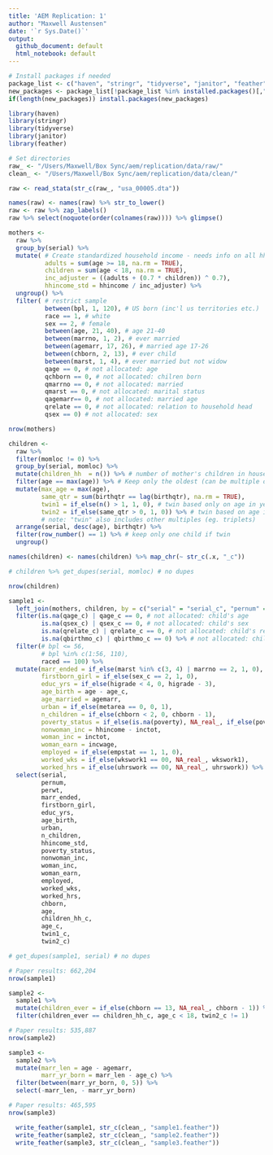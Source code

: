 ```yaml
---
title: 'AEM Replication: 1'
author: "Maxwell Austensen"
date: '`r Sys.Date()`'
output:
  github_document: default
  html_notebook: default
---
```



```r
# Install packages if needed
package_list <- c("haven", "stringr", "tidyverse", "janitor", "feather", "knitr", "rmarkdown")
new_packages <- package_list[!package_list %in% installed.packages()[,"Package"]]
if(length(new_packages)) install.packages(new_packages)

library(haven)
library(stringr)
library(tidyverse)
library(janitor)
library(feather)

# Set directories
raw_ <- "/Users/Maxwell/Box Sync/aem/replication/data/raw/"
clean_ <- "/Users/Maxwell/Box Sync/aem/replication/data/clean/"
```

```r
raw <- read_stata(str_c(raw_, "usa_00005.dta"))
```

```r
names(raw) <- names(raw) %>% str_to_lower()
raw <- raw %>% zap_labels()
raw %>% select(noquote(order(colnames(raw)))) %>% glimpse()
```

```r
mothers <- 
  raw %>%
  group_by(serial) %>% 
  mutate( # Create standardized household income - needs info on all hh members
          adults = sum(age >= 18, na.rm = TRUE),
          children = sum(age < 18, na.rm = TRUE),
          inc_adjuster = ((adults + (0.7 * children)) ^ 0.7),
          hhincome_std = hhincome / inc_adjuster) %>% 
  ungroup() %>% 
  filter( # restrict sample
          between(bpl, 1, 120), # US born (inc'l us territories etc.)
          race == 1, # white
          sex == 2, # female
          between(age, 21, 40), # age 21-40
          between(marrno, 1, 2), # ever married
          between(agemarr, 17, 26), # married age 17-26
          between(chborn, 2, 13), # ever child
          between(marst, 1, 4), # ever married but not widow
          qage == 0, # not allocated: age
          qchborn == 0, # not allocated: chilren born
          qmarrno == 0, # not allocated: married
          qmarst == 0, # not allocated: marital status
          qagemarr== 0, # not allocated: married age
          qrelate == 0, # not allocated: relation to household head
          qsex == 0) # not allocated: sex

nrow(mothers)
```

```r
children <-
  raw %>% 
  filter(momloc != 0) %>% 
  group_by(serial, momloc) %>% 
  mutate(children_hh  = n()) %>% # number of mother's children in household
  filter(age == max(age)) %>% # Keep only the oldest (can be multiple oldest if same age in years)
  mutate(max_age = max(age),
         same_qtr = sum(birthqtr == lag(birthqtr), na.rm = TRUE),
         twin1 = if_else(n() > 1, 1, 0), # twin based only on age in years
         twin2 = if_else(same_qtr > 0, 1, 0)) %>% # twin based on age in years and quarter
         # note: "twin" also includes other multiples (eg. triplets) 
  arrange(serial, desc(age), birthqtr) %>% 
  filter(row_number() == 1) %>% # keep only one child if twin
  ungroup()

names(children) <- names(children) %>% map_chr(~ str_c(.x, "_c"))

# children %>% get_dupes(serial, momloc) # no dupes

nrow(children)
```

```r
sample1 <-
  left_join(mothers, children, by = c("serial" = "serial_c", "pernum" = "momloc_c")) %>%
  filter(is.na(qage_c) | qage_c == 0, # not allocated: child's age
         is.na(qsex_c) | qsex_c == 0, # not allocated: child's sex
         is.na(qrelate_c) | qrelate_c == 0, # not allocated: child's relation to head of household
         is.na(qbirthmo_c) | qbirthmo_c == 0) %>% # not allocated: child's birth month
  filter(# bpl <= 56,
         # bpl %in% c(1:56, 110),
         raced == 100) %>%
  mutate(marr_ended = if_else(marst %in% c(3, 4) | marrno == 2, 1, 0),
         firstborn_girl = if_else(sex_c == 2, 1, 0),
         educ_yrs = if_else(higrade < 4, 0, higrade - 3),
         age_birth = age - age_c,
         age_married = agemarr,
         urban = if_else(metarea == 0, 0, 1),
         n_children = if_else(chborn < 2, 0, chborn - 1),
         poverty_status = if_else(is.na(poverty), NA_real_, if_else(poverty < 100, 1, 0)),
         nonwoman_inc = hhincome - inctot,
         woman_inc = inctot,
         woman_earn = incwage,
         employed = if_else(empstat == 1, 1, 0),
         worked_wks = if_else(wkswork1 == 00, NA_real_, wkswork1),
         worked_hrs = if_else(uhrswork == 00, NA_real_, uhrswork)) %>%
  select(serial,
         pernum,
         perwt,
         marr_ended,
         firstborn_girl,
         educ_yrs,
         age_birth,
         urban,
         n_children,
         hhincome_std,
         poverty_status,
         nonwoman_inc,
         woman_inc,
         woman_earn,
         employed,
         worked_wks,
         worked_hrs,
         chborn,
         age,
         children_hh_c,
         age_c,
         twin1_c,
         twin2_c)

# get_dupes(sample1, serial) # no dupes

# Paper results: 662,204
nrow(sample1)
```

```r
sample2 <- 
  sample1 %>% 
  mutate(children_ever = if_else(chborn == 13, NA_real_, chborn - 1)) %>% 
  filter(children_ever == children_hh_c, age_c < 18, twin2_c != 1)

# Paper results: 535,887
nrow(sample2)
```

```r
sample3 <-
  sample2 %>% 
  mutate(marr_len = age - agemarr,
         marr_yr_born = marr_len - age_c) %>% 
  filter(between(marr_yr_born, 0, 5)) %>%
  select(-marr_len, - marr_yr_born)

# Paper results: 465,595
nrow(sample3)
```

```r
  write_feather(sample1, str_c(clean_, "sample1.feather"))
  write_feather(sample2, str_c(clean_, "sample2.feather"))
  write_feather(sample3, str_c(clean_, "sample3.feather"))
```



